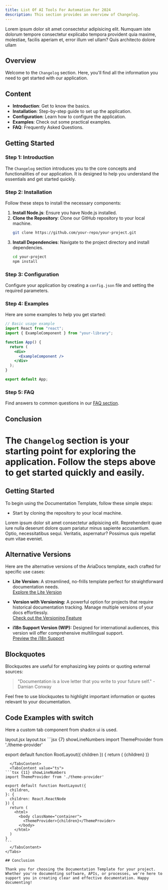 ```yaml
---
title: List Of AI Tools For Automation For 2024
description: This section provides an overview of Changelog.
---
```


Lorem ipsum dolor sit amet consectetur adipisicing elit. Numquam iste dolorum tempore consectetur explicabo tempora provident quia maxime, molestiae, facilis aperiam et, error illum vel ullam? Quis architecto dolore ullam


## Overview

Welcome to the `Changelog` section. Here, you'll find all the information you need to get started with our application.

## Content

- **Introduction**: Get to know the basics.
- **Installation**: Step-by-step guide to set up the application.
- **Configuration**: Learn how to configure the application.
- **Examples**: Check out some practical examples.
- **FAQ**: Frequently Asked Questions.

## Getting Started

### Step 1: Introduction

The `Changelog` section introduces you to the core concepts and functionalities of our application. It is designed to help you understand the essentials and get started quickly.

### Step 2: Installation

Follow these steps to install the necessary components:

1. **Install Node.js**: Ensure you have Node.js installed.
2. **Clone the Repository**: Clone our GitHub repository to your local machine.
   ```bash
   git clone https://github.com/your-repo/your-project.git
   ```
3. **Install Dependencies**: Navigate to the project directory and install dependencies.
   ```bash
   cd your-project
   npm install
   ```

### Step 3: Configuration

Configure your application by creating a `config.json` file and setting the required parameters.

### Step 4: Examples

Here are some examples to help you get started:

```jsx
// Basic usage example
import React from "react";
import { ExampleComponent } from "your-library";

function App() {
  return (
    <div>
      <ExampleComponent />
    </div>
  );
}

export default App;
```

### Step 5: FAQ

Find answers to common questions in our [FAQ section](#).

## Conclusion

The `Changelog` section is your starting point for exploring the application. Follow the steps above to get started quickly and easily.
=======
## Getting Started

To begin using the Documentation Template, follow these simple steps:

- Start by cloning the repository to your local machine.

Lorem ipsum dolor sit amet consectetur adipisicing elit. Reprehenderit quae iure nulla deserunt dolore quam pariatur minus sapiente accusantium. Optio, necessitatibus sequi. Veritatis, aspernatur? Possimus quis repellat eum vitae eveniet.

## Alternative Versions

Here are the alternative versions of the AriaDocs template, each crafted for specific use cases:

- **Lite Version:** A streamlined, no-frills template perfect for straightforward documentation needs.  
  [Explore the Lite Version](https://github.com/nisabmohd/Aria-Docs/tree/minimal-docs)

- **Version with Versioning:** A powerful option for projects that require historical documentation tracking. Manage multiple versions of your docs effortlessly.  
  [Check out the Versioning Feature](https://github.com/nisabmohd/Aria-Docs/tree/version_docs)

- **i18n Support Version (WIP):** Designed for international audiences, this version will offer comprehensive multilingual support.  
  [Preview the i18n Support](https://github.com/nisabmohd/Aria-Docs/tree/i18n-support)

## Blockquotes

Blockquotes are useful for emphasizing key points or quoting external sources:

> "Documentation is a love letter that you write to your future self." - Damian Conway

Feel free to use blockquotes to highlight important information or quotes relevant to your documentation.

## Code Examples with switch

Here a custom tab component from shadcn ui is used.

<Tabs defaultValue="js" className="pt-5 pb-1">
  <TabsList className="">
    <TabsTrigger value="js">layout.jsx</TabsTrigger>
    <TabsTrigger value="ts">layout.tsx</TabsTrigger>
  </TabsList>
  <TabsContent value="js">
  ```jsx {7} showLineNumbers
import ThemeProvider from './theme-provider'
 
export default function RootLayout({ children }) {
  return (
    <html>
      <body className="container">
        <ThemeProvider>{children}</ThemeProvider>
      </body>
    </html>
  )}
````
  </TabsContent>
  <TabsContent value="ts">
```tsx {11} showLineNumbers
import ThemeProvider from './theme-provider'
 
export default function RootLayout({
  children,
}: {
  children: React.ReactNode
}) {
  return (
    <html>
      <body className="container">
        <ThemeProvider>{children}</ThemeProvider>
      </body>
    </html>
  )
}
```
  </TabsContent>
</Tabs>

## Conclusion

Thank you for choosing the Documentation Template for your project. Whether you're documenting software, APIs, or processes, we're here to support you in creating clear and effective documentation. Happy documenting!

